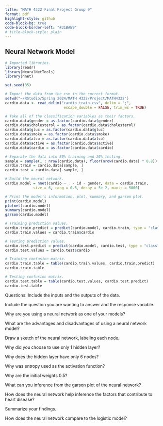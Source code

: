 ```yaml
---
title: "MATH 4322 Final Project Group 9"
format: pdf
highlight-style: github
code-block-bg: true
code-block-border-left: "#31BAE9"
# title-block-style: plain
---
```


## Neural Network Model
```r
# Imported libraries.
library(readr)
library(NeuralNetTools)
library(nnet)

set.seed(35)

# Import the data from the csv in the correct format.
setwd("~/RStudio/Spring 2024/MATH 4322/Project/MATH4322")
cardio.data <- read_delim("cardio_train.csv", delim = ";",
                           escape_double = FALSE, trim_ws = TRUE)

# Take all of the classification variables as their factors.
cardio.data$gender = as.factor(cardio.data$gender)
cardio.data$cholesterol = as.factor(cardio.data$cholesterol)
cardio.data$gluc = as.factor(cardio.data$gluc)
cardio.data$smoke = as.factor(cardio.data$smoke)
cardio.data$alco = as.factor(cardio.data$alco)
cardio.data$active = as.factor(cardio.data$active)
cardio.data$cardio = as.factor(cardio.data$cardio)

# Separate the data into 80% training and 20% testing.
sample = sample(1 : nrow(cardio.data), floor(nrow(cardio.data) * 0.8))
cardio.train = cardio.data[sample, ]
cardio.test = cardio.data[-sample, ]

# Build the neural network.
cardio.model = nnet(cardio ~ . - id - gender, data = cardio.train,
             size = 6, rang = 0.5, decay = 5e-2, maxit = 5000)

# Print the model's information, plot, summary, and garson plot.
print(cardio.model)
plotnet(cardio.model)
summary(cardio.model)
garson(cardio.model)

# Training prediction values.
cardio.train.predict = predict(cardio.model, cardio.train, type = "class")
cardio.train.values = cardio.train$cardio

# Testing prediction values.
cardio.test.predict = predict(cardio.model, cardio.test, type = "class")
cardio.test.values = cardio.test$cardio

# Training confusion matrix.
cardio.train.table = table(cardio.train.values, cardio.train.predict)
cardio.train.table

# Testing confusion matrix.
cardio.test.table = table(cardio.test.values, cardio.test.predict)
cardio.test.table
```

Questions:
Include the inputs and the outputs of the data.

Include the question you are wanting to answer and the response variable.

Why are you using a neural network as one of your models?

What are the advantages and disadvantages of using a neural network model?

Draw a sketch of the neural network, labeling each node.

Why did you choose to use only 1 hidden layer?

Why does the hidden layer have only 6 nodes?

Why was entropy used as the activation function?

Why are the initial weights 0.5?

What can you inference from the garson plot of the neural network?

How does the neural network help inference the factors that contribute to heart disease?

Summarize your findings.

How does the neural network compare to the logistic model?